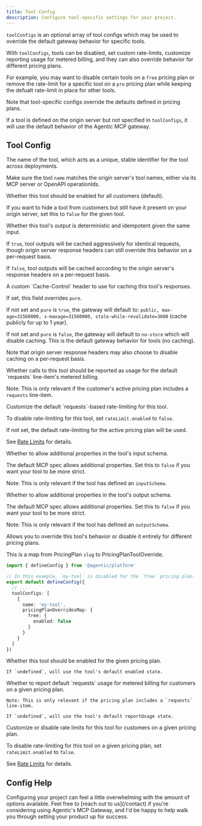 ```yaml
---
title: Tool Config
description: Configure tool-specific settings for your project.
---
```


`toolConfigs` is an optional array of tool configs which may be used to override the default gateway behavior for specific tools.

With `toolConfigs`, tools can be disabled, set custom rate-limits, customize reporting usage for metered billing, and they can also override behavior for different pricing plans.

For example, you may want to disable certain tools on a `free` pricing plan or remove the rate-limit for a specific tool on a `pro` pricing plan while keeping the defualt rate-limit in place for other tools.

Note that tool-specific configs override the defaults defined in pricing plans.

If a tool is defined on the origin server but not specified in `toolConfigs`, it will use the default behavior of the Agentic MCP gateway.

## Tool Config

<ResponseField name='name' type='string' required>
  The name of the tool, which acts as a unique, stable identifier for the tool
  across deployments.

Make sure the tool `name` matches the origin server's tool names, either via its MCP server or OpenAPI operationIds.

</ResponseField>

<ResponseField name='enabled' type='boolean' default='true'>
Whether this tool should be enabled for all customers (default).

If you want to hide a tool from customers but still have it present on your origin server, set this to `false` for the given tool.

</ResponseField>

<ResponseField name='pure' type='boolean' default='false'>
Whether this tool's output is deterministic and idempotent given the same input.

If `true`, tool outputs will be cached aggressively for identical requests, though origin server response headers can still override this behavior on a per-request basis.

If `false`, tool outputs will be cached according to the origin server's response headers on a per-request basis.

</ResponseField>

<ResponseField name='cacheControl' type='string'>
A custom `Cache-Control` header to use for caching this tool's responses.

If set, this field overrides `pure`.

If not set and `pure` is `true`, the gateway will default to: `public, max-age=31560000, s-maxage=31560000, stale-while-revalidate=3600` (cache publicly for up to 1 year).

If not set and `pure` is `false`, the gateway will default to `no-store` which will disable caching. This is the default gateway behavior for tools (no caching).

Note that origin server response headers may also choose to disable caching on a per-request basis.

</ResponseField>

<ResponseField name='reportUsage' type='boolean' default='true'>
Whether calls to this tool should be reported as usage for the default `requests` line-item's metered billing.

Note: This is only relevant if the customer's active pricing plan includes a `requests` line-item.

</ResponseField>

<ResponseField name='rateLimit' type='object'>
Customize the default `requests`-based rate-limiting for this tool.

To disable rate-limiting for this tool, set `rateLimit.enabled` to `false`.

If not set, the default rate-limiting for the active pricing plan will be used.

See [Rate Limits](/publishing/config/rate-limits) for details.

</ResponseField>

<ResponseField name='inputSchemaAdditionalProperties' type='boolean'>
Whether to allow additional properties in the tool's input schema.

The default MCP spec allows additional properties. Set this to `false` if you want your tool to be more strict.

Note: This is only relevant if the tool has defined an `inputSchema`.

</ResponseField>

<ResponseField name='outputSchemaAdditionalProperties' type='boolean'>
Whether to allow additional properties in the tool's output schema.

The default MCP spec allows additional properties. Set this to `false` if you want your tool to be more strict.

Note: This is only relevant if the tool has defined an `outputSchema`.

</ResponseField>

<ResponseField name='pricingPlanOverrides' type='object'>
Allows you to override this tool's behavior or disable it entirely for different pricing plans.

This is a map from PricingPlan `slug` to PricingPlanToolOverride.

```ts agentic.config.ts
import { defineConfig } from '@agentic/platform'

// In this example, `my-tool` is disabled for the `free` pricing plan.
export default defineConfig({
  // ...
  toolConfigs: [
    {
      name: 'my-tool',
      pricingPlanOverridesMap: {
        free: {
          enabled: false
        }
      }
    }
  ]
})
```

<Expandable title="PricingPlanToolOverride">
  <ResponseField name='enabled' type='boolean'>
    Whether this tool should be enabled for the given pricing plan.

    If `undefined`, will use the tool's default enabled state.

  </ResponseField>

  <ResponseField name='reportUsage' type='boolean'>
    Whether to report default `requests` usage for metered billing for customers on a given pricing plan.

    Note: This is only relevant if the pricing plan includes a `requests` line-item.

    If `undefined`, will use the tool's default reportUsage state.

  </ResponseField>

  <ResponseField name='rateLimit' type='object'>
Customize or disable rate limits for this tool for customers on a given pricing plan.

To disable rate-limiting for this tool on a given pricing plan, set `rateLimit.enabled` to `false`.

See [Rate Limits](/publishing/config/rate-limits) for details.

  </ResponseField>

</Expandable>

</ResponseField>

## Config Help

<Note>
  Configuring your project can feel a little overwhelming with the amount of
  options available. Feel free to [reach out to us](/contact) if you're
  considering using Agentic's MCP Gateway, and I'd be happy to help walk you
  through setting your product up for success.
</Note>
